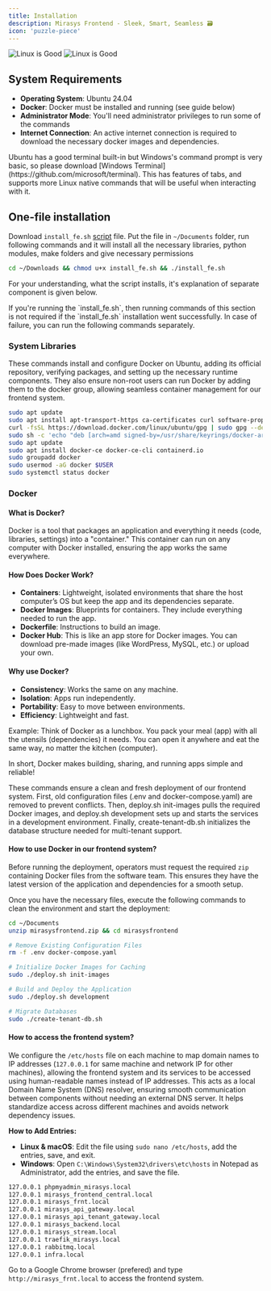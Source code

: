 ```yaml
---
title: Installation
description: Mirasys Frontend - Sleek, Smart, Seamless 🗃️
icon: 'puzzle-piece'
---
```


<img
  className="block dark:hidden"
  src="/images/tech_loops-light.png"
  alt="Linux is Good"
/>
<img
  className="hidden dark:block"
  src="/images/tech_loops-dark.png"
  alt="Linux is Good"
/>


## System Requirements

- **Operating System**: Ubuntu 24.04
- **Docker**: Docker must be installed and running (see guide below)
- **Administrator Mode**: You'll need administrator privileges to run some of the commands
- **Internet Connection**: An active internet connection is required to download the necessary docker images and dependencies.

<Tip>
  Ubuntu has a good terminal built-in but Windows's command prompt is very basic, so please download [Windows Terminal](https://github.com/microsoft/terminal). This has features of tabs, and supports more Linux native commands that will be useful when interacting with it.
</Tip>

## One-file installation

Download `install_fe.sh` [script](https://github.com/microsoft/terminal) file. Put the file in `~/Documents` folder, run following commands and it will install all the necessary libraries, python modules, make folders and give necessary permissions
```bash install_fe.sh
cd ~/Downloads && chmod u+x install_fe.sh && ./install_fe.sh
```

For your understanding, what the script installs, it's explanation of separate component is given below.

<Warning>
  If you're running the `install_fe.sh`, then running commands of this section is not required if the `install_fe.sh` installation went successfully. In case of failure, you can run the following commands separately.
</Warning>

### System Libraries

These commands install and configure Docker on Ubuntu, adding its official repository, verifying packages, and setting up the necessary runtime components. They also ensure non-root users can run Docker by adding them to the docker group, allowing seamless container management for our frontend system.

```bash
sudo apt update
sudo apt install apt-transport-https ca-certificates curl software-properties-common
curl -fsSL https://download.docker.com/linux/ubuntu/gpg | sudo gpg --dearmor -o /usr/share/keyrings/docker-archive-keyring.gpg
sudo sh -c 'echo "deb [arch=amd signed-by=/usr/share/keyrings/docker-archive-keyring.gpg] https://download.docker.com/linux/ubuntu $(lsb_release -cs) stable" > /etc/apt/sources.list.d/docker.list'
sudo apt update
sudo apt install docker-ce docker-ce-cli containerd.io
sudo groupadd docker
sudo usermod -aG docker $USER
sudo systemctl status docker
```

### Docker

#### What is Docker?
Docker is a tool that packages an application and everything it needs (code, libraries, settings) into a "container." This container can run on any computer with Docker installed, ensuring the app works the same everywhere.

#### How Does Docker Work?
- **Containers**: Lightweight, isolated environments that share the host computer’s OS but keep the app and its dependencies separate.
- **Docker Images**: Blueprints for containers. They include everything needed to run the app.
- **Dockerfile**: Instructions to build an image.
- **Docker Hub**: This is like an app store for Docker images. You can download pre-made images (like WordPress, MySQL, etc.) or upload your own.

#### Why use Docker?
- **Consistency**: Works the same on any machine.
- **Isolation**: Apps run independently.
- **Portability**: Easy to move between environments.
- **Efficiency**: Lightweight and fast.

Example:
Think of Docker as a lunchbox. You pack your meal (app) with all the utensils (dependencies) it needs. You can open it anywhere and eat the same way, no matter the kitchen (computer).

In short, Docker makes building, sharing, and running apps simple and reliable!

These commands ensure a clean and fresh deployment of our frontend system. First, old configuration files (.env and docker-compose.yaml) are removed to prevent conflicts. Then, deploy.sh init-images pulls the required Docker images, and deploy.sh development sets up and starts the services in a development environment. Finally, create-tenant-db.sh initializes the database structure needed for multi-tenant support.

#### How to use Docker in our frontend system?

Before running the deployment, operators must request the required `zip` containing Docker files from the software team. This ensures they have the latest version of the application and dependencies for a smooth setup.

Once you have the necessary files, execute the following commands to clean the environment and start the deployment:

```bash
cd ~/Documents
unzip mirasysfrontend.zip && cd mirasysfrontend

# Remove Existing Configuration Files
rm -f .env docker-compose.yaml

# Initialize Docker Images for Caching
sudo ./deploy.sh init-images

# Build and Deploy the Application
sudo ./deploy.sh development

# Migrate Databases
sudo ./create-tenant-db.sh
```

#### How to access the frontend system?

We configure the `/etc/hosts` file on each machine to map domain names to IP addresses (`127.0.0.1` for same machine and network IP for other machines), allowing the frontend system and its services to be accessed using human-readable names instead of IP addresses. This acts as a local Domain Name System (DNS) resolver, ensuring smooth communication between components without needing an external DNS server. It helps standardize access across different machines and avoids network dependency issues.

**How to Add Entries:**
- **Linux & macOS**: Edit the file using `sudo nano /etc/hosts`, add the entries, save, and exit.
- **Windows**: Open `C:\Windows\System32\drivers\etc\hosts` in Notepad as Administrator, add the entries, and save the file.

```bash
127.0.0.1 phpmyadmin_mirasys.local
127.0.0.1 mirasys_frontend_central.local
127.0.0.1 mirasys_frnt.local
127.0.0.1 mirasys_api_gateway.local
127.0.0.1 mirasys_api_tenant_gateway.local
127.0.0.1 mirasys_backend.local
127.0.0.1 mirasys_stream.local
127.0.0.1 traefik_mirasys.local
127.0.0.1 rabbitmq.local
127.0.0.1 infra.local
```

Go to a Google Chrome browser (prefered) and type `http://mirasys_frnt.local` to access the frontend system.